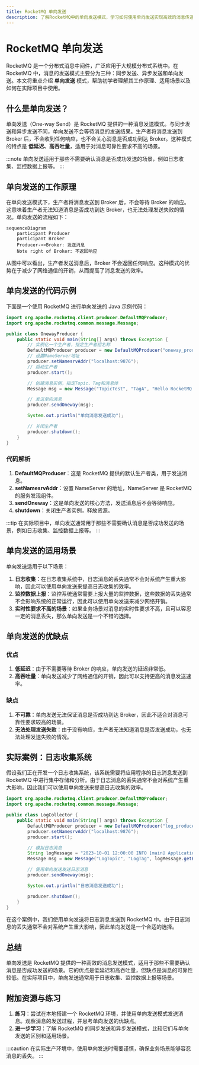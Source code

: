```yaml
---
title: RocketMQ 单向发送
description: 了解RocketMQ中的单向发送模式，学习如何使用单向发送实现高效的消息传递。
---
```


# RocketMQ 单向发送

RocketMQ 是一个分布式消息中间件，广泛应用于大规模分布式系统中。在 RocketMQ 中，消息的发送模式主要分为三种：同步发送、异步发送和单向发送。本文将重点介绍 **单向发送** 模式，帮助初学者理解其工作原理、适用场景以及如何在实际项目中使用。

## 什么是单向发送？

单向发送（One-way Send）是 RocketMQ 提供的一种消息发送模式。与同步发送和异步发送不同，单向发送不会等待消息的发送结果。生产者将消息发送到 Broker 后，不会收到任何响应，也不会关心消息是否成功到达 Broker。这种模式的特点是 **低延迟、高吞吐量**，适用于对消息可靠性要求不高的场景。

:::note
单向发送适用于那些不需要确认消息是否成功发送的场景，例如日志收集、监控数据上报等。
:::

## 单向发送的工作原理

在单向发送模式下，生产者将消息发送到 Broker 后，不会等待 Broker 的响应。这意味着生产者无法知道消息是否成功到达 Broker，也无法处理发送失败的情况。单向发送的流程如下：

```mermaid
sequenceDiagram
    participant Producer
    participant Broker
    Producer->>Broker: 发送消息
    Note right of Broker: 不返回响应
```

从图中可以看出，生产者发送消息后，Broker 不会返回任何响应。这种模式的优势在于减少了网络通信的开销，从而提高了消息发送的效率。

## 单向发送的代码示例

下面是一个使用 RocketMQ 进行单向发送的 Java 示例代码：

```java
import org.apache.rocketmq.client.producer.DefaultMQProducer;
import org.apache.rocketmq.common.message.Message;

public class OnewayProducer {
    public static void main(String[] args) throws Exception {
        // 实例化一个生产者，指定生产者组名称
        DefaultMQProducer producer = new DefaultMQProducer("oneway_producer_group");
        // 设置NameServer地址
        producer.setNamesrvAddr("localhost:9876");
        // 启动生产者
        producer.start();

        // 创建消息实例，指定Topic、Tag和消息体
        Message msg = new Message("TopicTest", "TagA", "Hello RocketMQ Oneway".getBytes());

        // 发送单向消息
        producer.sendOneway(msg);

        System.out.println("单向消息发送成功");

        // 关闭生产者
        producer.shutdown();
    }
}
```

### 代码解析

1. **DefaultMQProducer**：这是 RocketMQ 提供的默认生产者类，用于发送消息。
2. **setNamesrvAddr**：设置 NameServer 的地址，NameServer 是 RocketMQ 的服务发现组件。
3. **sendOneway**：这是单向发送的核心方法，发送消息后不会等待响应。
4. **shutdown**：关闭生产者实例，释放资源。

:::tip
在实际项目中，单向发送通常用于那些不需要确认消息是否成功发送的场景，例如日志收集、监控数据上报等。
:::

## 单向发送的适用场景

单向发送适用于以下场景：

1. **日志收集**：在日志收集系统中，日志消息的丢失通常不会对系统产生重大影响，因此可以使用单向发送来提高日志收集的效率。
2. **监控数据上报**：监控系统通常需要上报大量的监控数据，这些数据的丢失通常不会影响系统的正常运行，因此可以使用单向发送来减少网络开销。
3. **实时性要求不高的场景**：如果业务场景对消息的实时性要求不高，且可以容忍一定的消息丢失，那么单向发送是一个不错的选择。

## 单向发送的优缺点

### 优点

1. **低延迟**：由于不需要等待 Broker 的响应，单向发送的延迟非常低。
2. **高吞吐量**：单向发送减少了网络通信的开销，因此可以支持更高的消息发送速率。

### 缺点

1. **不可靠**：单向发送无法保证消息是否成功到达 Broker，因此不适合对消息可靠性要求较高的场景。
2. **无法处理发送失败**：由于没有响应，生产者无法知道消息是否发送成功，也无法处理发送失败的情况。

## 实际案例：日志收集系统

假设我们正在开发一个日志收集系统，该系统需要将应用程序的日志消息发送到 RocketMQ 中进行集中存储和分析。由于日志消息的丢失通常不会对系统产生重大影响，因此我们可以使用单向发送来提高日志收集的效率。

```java
import org.apache.rocketmq.client.producer.DefaultMQProducer;
import org.apache.rocketmq.common.message.Message;

public class LogCollector {
    public static void main(String[] args) throws Exception {
        DefaultMQProducer producer = new DefaultMQProducer("log_producer_group");
        producer.setNamesrvAddr("localhost:9876");
        producer.start();

        // 模拟日志消息
        String logMessage = "2023-10-01 12:00:00 INFO [main] Application started successfully";
        Message msg = new Message("LogTopic", "LogTag", logMessage.getBytes());

        // 使用单向发送发送日志消息
        producer.sendOneway(msg);

        System.out.println("日志消息发送成功");

        producer.shutdown();
    }
}
```

在这个案例中，我们使用单向发送将日志消息发送到 RocketMQ 中。由于日志消息的丢失通常不会对系统产生重大影响，因此单向发送是一个合适的选择。

## 总结

单向发送是 RocketMQ 提供的一种高效的消息发送模式，适用于那些不需要确认消息是否成功发送的场景。它的优点是低延迟和高吞吐量，但缺点是消息的可靠性较低。在实际项目中，单向发送通常用于日志收集、监控数据上报等场景。

## 附加资源与练习

1. **练习**：尝试在本地搭建一个 RocketMQ 环境，并使用单向发送模式发送消息。观察消息的发送过程，并思考单向发送的优缺点。
2. **进一步学习**：了解 RocketMQ 的同步发送和异步发送模式，比较它们与单向发送的区别和适用场景。

:::caution
在实际生产环境中，使用单向发送时需要谨慎，确保业务场景能够容忍消息的丢失。
:::